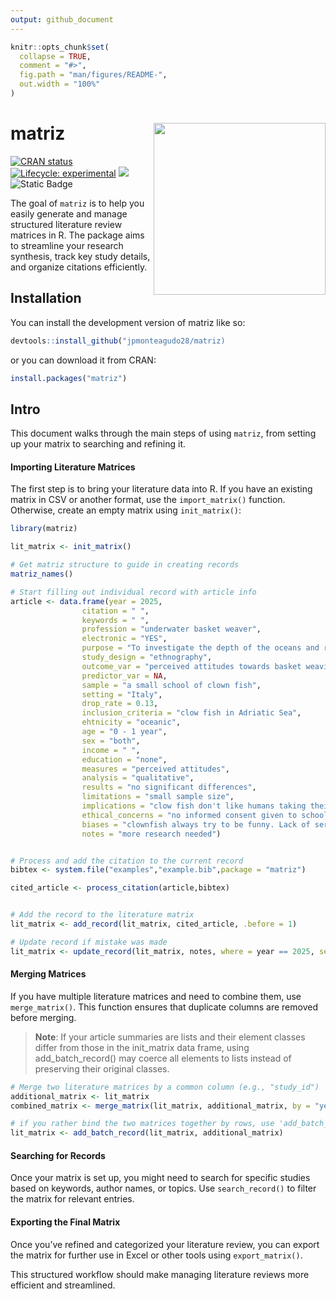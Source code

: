 ```yaml
---
output: github_document
---
```


<!-- README.md is generated from README.Rmd. Please edit that file -->

```r
knitr::opts_chunk$set(
  collapse = TRUE,
  comment = "#>",
  fig.path = "man/figures/README-",
  out.width = "100%"
)
```

# matriz <img src="man/figures/logo.png" align="right" height="275"/>

<!-- badges: start -->

[![CRAN status](https://www.r-pkg.org/badges/version/matriz)](https://CRAN.R-project.org/package=matriz)
[![Lifecycle: experimental](https://img.shields.io/badge/lifecycle-experimental-orange.svg)](https://lifecycle.r-lib.org/articles/stages.html#experimental)
[![](https://codecov.io/gh/jpmonteagudo28/matriz/branch/master/graph/badge.svg)](https://app.codecov.io/gh/jpmonteagudo28/matriz)
![Static Badge](https://img.shields.io/badge/epi-research-%2384B4BF)
<!-- badges: end -->

The goal of `matriz` is to help you easily generate and manage structured literature review matrices in R. The package aims to streamline your research synthesis, track key study details, and organize citations efficiently.

## Installation

You can install the development version of matriz like so:

``` r
devtools::install_github("jpmonteagudo28/matriz)
```

or you can download it from CRAN:

``` r
install.packages("matriz")
```

## Intro 

This document walks through the main steps of using `matriz`, from setting up your matrix to searching and refining it.


####  Importing Literature Matrices

The first step is to bring your literature data into R. If you have an existing matrix in CSV or another format, use the `import_matrix()` function. Otherwise, create an empty matrix using `init_matrix()`:

```r
library(matriz)

lit_matrix <- init_matrix()

# Get matriz structure to guide in creating records
matriz_names()

# Start filling out individual record with article info
article <- data.frame(year = 2025,
                citation = " ",
                keywords = " ",
                profession = "underwater basket weaver",
                electronic = "YES",
                purpose = "To investigate the depth of the oceans and retireve weaving materials",
                study_design = "ethnography", 
                outcome_var = "perceived attitudes towards basket weaving",
                predictor_var = NA, 
                sample = "a small school of clown fish", 
                setting = "Italy",
                drop_rate = 0.13, 
                inclusion_criteria = "clow fish in Adriatic Sea", 
                ehtnicity = "oceanic", 
                age = "0 - 1 year",
                sex = "both",
                income = " ",
                education = "none",
                measures = "perceived attitudes",
                analysis = "qualitative", 
                results = "no significant differences",
                limitations = "small sample size", 
                implications = "clow fish don't like humans taking their homes for their own basket weaving endeavors",
                ethical_concerns = "no informed consent given to school of clown fish",
                biases = "clownfish always try to be funny. Lack of seriounness",
                notes = "more research needed")


# Process and add the citation to the current record
bibtex <- system.file("examples","example.bib",package = "matriz")

cited_article <- process_citation(article,bibtex)


# Add the record to the literature matrix
lit_matrix <- add_record(lit_matrix, cited_article, .before = 1)

# Update record if mistake was made
lit_matrix <- update_record(lit_matrix, notes, where = year == 2025, set_to = "actually, the clow fish don't want us to come back.")


```


#### Merging Matrices  

If you have multiple literature matrices and need to combine them, use `merge_matrix()`. This function ensures that duplicate columns are removed before merging.

>**Note**: If your article summaries are lists and their element classes differ from those in the init_matrix data frame, using add_batch_record() may coerce all elements to lists instead of preserving their original classes.

```r
# Merge two literature matrices by a common column (e.g., "study_id")
additional_matrix <- lit_matrix
combined_matrix <- merge_matrix(lit_matrix, additional_matrix, by = "year", all = TRUE)

# if you rather bind the two matrices together by rows, use 'add_batch_record()'
lit_matrix <- add_batch_record(lit_matrix, additional_matrix)

```


#### Searching for Records  

Once your matrix is set up, you might need to search for specific studies based on keywords, author names, or topics. Use `search_record()` to filter the matrix for relevant entries.


#### Exporting the Final Matrix

Once you’ve refined and categorized your literature review, you can export the matrix for further use in Excel or other tools using `export_matrix()`.

This structured workflow should make managing literature reviews more efficient and streamlined.
